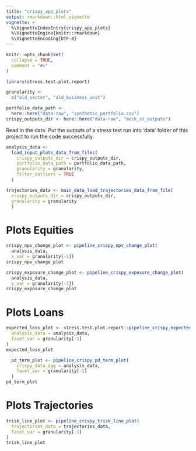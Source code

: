 ```yaml
---
title: "crispy_app_plots"
output: rmarkdown::html_vignette
vignette: >
  %\VignetteIndexEntry{crispy_app_plots}
  %\VignetteEngine{knitr::rmarkdown}
  %\VignetteEncoding{UTF-8}
---
```


```r
knitr::opts_chunk$set(
  collapse = TRUE,
  comment = "#>"
)
```

```r
library(stress.test.plot.report)
```



```r
granularity <-
  c("ald_sector", "ald_business_unit")

portfolio_data_path <-
  here::here("data-raw", "synthetic_portfolio.csv")
crispy_outputs_dir <- here::here("data-raw", "mock_st_outputs")
```

Read in the data. Put the outputs of a stress test run into 'data' folder of this project to run the code successfully.

```r
analysis_data <-
  load_input_plots_data_from_files(
    crispy_outputs_dir = crispy_outputs_dir,
    portfolio_data_path = portfolio_data_path,
    granularity = granularity,
    filter_outliers = TRUE
  )

trajectories_data <- main_data_load_trajectories_data_from_file(
  crispy_outputs_dir = crispy_outputs_dir,
  granularity = granularity
  )
```



# Plots Equities


```r
crispy_npv_change_plot <- pipeline_crispy_npv_change_plot(
  analysis_data,
  x_var = granularity[-1])
crispy_npv_change_plot
```



```r

crispy_exposure_change_plot <- pipeline_crispy_exposure_change_plot(
  analysis_data,
  x_var = granularity[-1])
crispy_exposure_change_plot
```



# Plots Loans

```r

expected_loss_plot <- stress.test.plot.report::pipeline_crispy_expected_loss_plot(
  analysis_data = analysis_data,
  facet_var = granularity[-1]
)
expected_loss_plot

```


```r
  pd_term_plot <- pipeline_crispy_pd_term_plot(
    crispy_data_agg = analysis_data,
    facet_var = granularity[-1]
  )
pd_term_plot
```


# Plots Trajectories

```r

trisk_line_plot <- pipeline_crispy_trisk_line_plot(
  trajectories_data = trajectories_data,
  facet_var = granularity[-1]
)
trisk_line_plot

```


